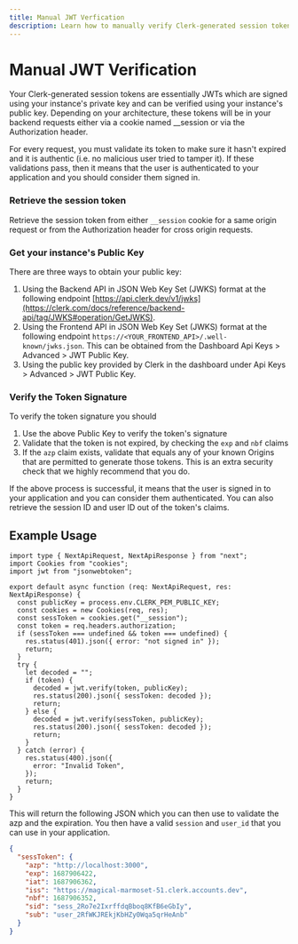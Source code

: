 ```yaml
---
title: Manual JWT Verfication
description: Learn how to manually verify Clerk-generated session tokens (JWTs).
---
```



# Manual JWT Verification

Your Clerk-generated session tokens are essentially JWTs which are signed using your instance's private key and can be verified using your instance's public key. Depending on your architecture, these tokens will be in your backend requests either via a cookie named __session or via the Authorization header.

For every request, you must validate its token to make sure it hasn't expired and it is authentic (i.e. no malicious user tried to tamper it). If these validations pass, then it means that the user is authenticated to your application and you should consider them signed in.

<Steps>

### Retrieve the session token

Retrieve the session token from either `__session` cookie for a same origin request or from the Authorization header for cross origin requests.

### Get your instance's Public Key

There are three ways to obtain your public key:

1. Using the Backend API in JSON Web Key Set (JWKS) format at the following endpoint [https://api.clerk.dev/v1/jwks](https://clerk.com/docs/reference/backend-api/tag/JWKS#operation/GetJWKS).
2. Using the Frontend API in JSON Web Key Set (JWKS) format at the following endpoint `https://<YOUR_FRONTEND_API>/.well-known/jwks.json`. This can be obtained from the Dashboard Api Keys > Advanced > JWT Public Key.
3. Using the public key provided by Clerk in the dashboard under Api Keys > Advanced > JWT Public Key.

<Images
src="/docs/images/advance/custom-jwt/JWT-verification-keys.png"
width={3024}
height={1748}
alt="Clerk Dashboard JWT verification key"
/>

### Verify the Token Signature

To verify the token signature you should

1. Use the above Public Key to verify the token's signature
2. Validate that the token is not expired, by checking the `exp` and `nbf` claims
3. If the `azp` claim exists, validate that equals any of your known Origins that are permitted to generate those tokens. This is an extra security check that we highly recommend that you do.

If the above process is successful, it means that the user is signed in to your application and you can consider them authenticated. You can also retrieve the session ID and user ID out of the token's claims.
</Steps>

## Example Usage

```tsx copy filename="pages/api/token-example.ts"
import type { NextApiRequest, NextApiResponse } from "next";
import Cookies from "cookies";
import jwt from "jsonwebtoken";

export default async function (req: NextApiRequest, res: NextApiResponse) {
  const publicKey = process.env.CLERK_PEM_PUBLIC_KEY;
  const cookies = new Cookies(req, res);
  const sessToken = cookies.get("__session");
  const token = req.headers.authorization;
  if (sessToken === undefined && token === undefined) {
    res.status(401).json({ error: "not signed in" });
    return;
  }
  try {
    let decoded = "";
    if (token) {
      decoded = jwt.verify(token, publicKey);
      res.status(200).json({ sessToken: decoded });
      return;
    } else {
      decoded = jwt.verify(sessToken, publicKey);
      res.status(200).json({ sessToken: decoded });
      return;
    }
  } catch (error) {
    res.status(400).json({
      error: "Invalid Token",
    });
    return;
  }
}
```

This will return the following JSON which you can then use to validate the azp and the expiration. You then have a valid `session` and `user_id` that you can use in your application.

```json
{
  "sessToken": {
    "azp": "http://localhost:3000",
    "exp": 1687906422,
    "iat": 1687906362,
    "iss": "https://magical-marmoset-51.clerk.accounts.dev",
    "nbf": 1687906352,
    "sid": "sess_2Ro7e2IxrffdqBboq8KfB6eGbIy",
    "sub": "user_2RfWKJREkjKbHZy0Wqa5qrHeAnb"
  }
}
```
